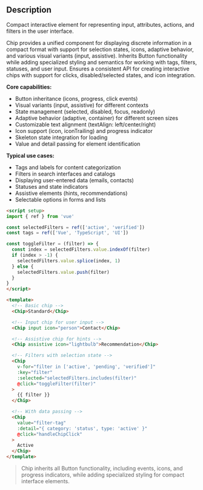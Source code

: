 ## Description

Compact interactive element for representing input, attributes, actions, and filters in the user interface.

Chip provides a unified component for displaying discrete information in a compact format with support for selection states, icons, adaptive behavior, and various visual variants (input, assistive). Inherits Button functionality while adding specialized styling and semantics for working with tags, filters, statuses, and user input. Ensures a consistent API for creating interactive chips with support for clicks, disabled/selected states, and icon integration.

**Core capabilities:**

- Button inheritance (icons, progress, click events)
- Visual variants (input, assistive) for different contexts
- State management (selected, disabled, focus, readonly)
- Adaptive behavior (adaptive, container) for different screen sizes
- Customizable text alignment (textAlign: left/center/right)
- Icon support (icon, iconTrailing) and progress indicator
- Skeleton state integration for loading
- Value and detail passing for element identification

**Typical use cases:**

- Tags and labels for content categorization
- Filters in search interfaces and catalogs
- Displaying user-entered data (emails, contacts)
- Statuses and state indicators
- Assistive elements (hints, recommendations)
- Selectable options in forms and lists

```html
<script setup>
import { ref } from 'vue'

const selectedFilters = ref(['active', 'verified'])
const tags = ref(['Vue', 'TypeScript', 'UI'])

const toggleFilter = (filter) => {
  const index = selectedFilters.value.indexOf(filter)
  if (index > -1) {
    selectedFilters.value.splice(index, 1)
  } else {
    selectedFilters.value.push(filter)
  }
}
</script>

<template>
  <!-- Basic chip -->
  <Chip>Standard</Chip>

  <!-- Input chip for user input -->
  <Chip input icon="person">Contact</Chip>

  <!-- Assistive chip for hints -->
  <Chip assistive icon="lightbulb">Recommendation</Chip>

  <!-- Filters with selection state -->
  <Chip
    v-for="filter in ['active', 'pending', 'verified']"
    :key="filter"
    :selected="selectedFilters.includes(filter)"
    @click="toggleFilter(filter)"
  >
    {{ filter }}
  </Chip>

  <!-- With data passing -->
  <Chip
    value="filter-tag"
    :detail="{ category: 'status', type: 'active' }"
    @click="handleChipClick"
  >
    Active
  </Chip>
</template>
```

> Chip inherits all Button functionality, including events, icons, and progress indicators, while adding specialized styling for compact interface elements.

